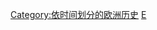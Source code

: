 {{Commonscat|Europe by year}}

[[Category:依时间划分的欧洲历史‎|Category:依时间划分的欧洲历史‎]]
[[Category:依年份劃分的大洲|E]]